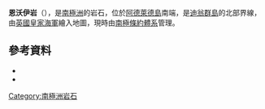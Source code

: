 {{coord|67|51|S|68|42|W|source:GNIS|display=title}}

'''恩沃伊岩'''（{{lang-en|Envoy Rock}}），是[[南極洲|南極洲]]的岩石，位於[[阿德萊德島|阿德萊德島]]南端，是[[迪翁群島|迪翁群島]]的北部界線，由[[英國皇家海軍|英國皇家海軍]]繪入地圖，現時由[[南極條約體系|南極條約體系]]管理。

==參考資料==
*{{cite gnis | type = antarid | id = 4547| name = Envoy Rock | accessdate = 2012-03-02}}
*{{usgs-gazetteer|id=4547}}

{{DEFAULTSORT:Envoy Rock}}
[[Category:南極洲岩石|Category:南極洲岩石]]


{{AdelaideIsland-geo-stub}}